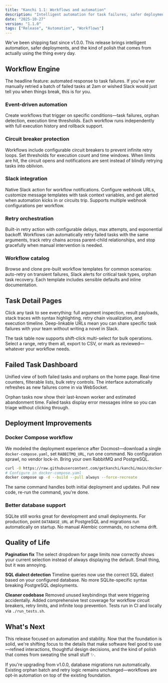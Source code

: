 ```yaml
---
title: "Kanchi 1.1: Workflows and automation"
description: "Intelligent automation for task failures, safer deployments, and the polish that comes from daily use"
date: "2025-10-27"
version: "1.1.0"
tags: ["Release", "Automation", "Workflows"]
---
```


We've been shipping fast since v1.0.0. This release brings intelligent automation, safer deployments, and the kind of polish that comes from actually using the thing every day.

## Workflow Engine

The headline feature: automated response to task failures. If you've ever manually retried a batch of failed tasks at 2am or wished Slack would just tell you when things break, this is for you.

### Event-driven automation
Create workflows that trigger on specific conditions—task failures, orphan detection, execution time thresholds. Each workflow runs independently with full execution history and rollback support.

### Circuit breaker protection
Workflows include configurable circuit breakers to prevent infinite retry loops. Set thresholds for execution count and time windows. When limits are hit, the circuit opens and notifications are sent instead of blindly retrying tasks into oblivion.

### Slack integration
Native Slack action for workflow notifications. Configure webhook URLs, customize message templates with task context variables, and get alerted when automation kicks in or circuits trip. Supports multiple webhook configurations per workflow.

### Retry orchestration
Built-in retry action with configurable delays, max attempts, and exponential backoff. Workflows can automatically retry failed tasks with the same arguments, track retry chains across parent-child relationships, and stop gracefully when manual intervention is needed.

### Workflow catalog
Browse and clone pre-built workflow templates for common scenarios: auto-retry on transient failures, Slack alerts for critical task types, orphan task recovery. Each template includes sensible defaults and inline documentation.

## Task Detail Pages

Click any task to see everything: full argument inspection, result payloads, stack traces with syntax highlighting, retry chain visualization, and execution timeline. Deep-linkable URLs mean you can share specific task failures with your team without writing a novel in Slack.

The task table now supports shift-click multi-select for bulk operations. Select a range, retry them all, export to CSV, or mark as reviewed—whatever your workflow needs.

## Failed Task Dashboard

Unified view of both failed tasks and orphans on the home page. Real-time counters, filterable lists, bulk retry controls. The interface automatically refreshes as new failures come in via WebSocket.

Orphan tasks now show their last-known worker and estimated abandonment time. Failed tasks display error messages inline so you can triage without clicking through.

## Deployment Improvements

### Docker Compose workflow
We modeled the deployment experience after Docmost—download a single `docker-compose.yaml`, set `RABBITMQ_URL`, run one command. No configuration sprawl, no vendor lock-in. Bring your own RabbitMQ and PostgreSQL.

```bash
curl -O https://raw.githubusercontent.com/getkanchi/kanchi/main/docker-compose.yaml
# Configure in docker-compose.yaml
docker compose up -d --build --pull always --force-recreate
```

The same command handles both initial deployment and updates. Pull new code, re-run the command, you're done.

### Better database support
SQLite still works great for development and small deployments. For production, point `DATABASE_URL` at PostgreSQL and migrations run automatically on startup. No manual Alembic commands, no schema drift.

## Quality of Life

**Pagination fix**
The select dropdown for page limits now correctly shows your current selection instead of always displaying the default. Small thing, but it was annoying.

**SQL dialect detection**
Timeline queries now use the correct SQL dialect based on your configured database. No more SQLite-specific syntax breaking PostgreSQL deployments.

**Cleaner codebase**
Removed unused keybindings that were triggering accidentally. Added comprehensive test coverage for workflow circuit breakers, retry limits, and infinite loop prevention. Tests run in CI and locally via `./run_tests.sh`.

## What's Next

This release focused on automation and stability. Now that the foundation is solid, we're shifting focus to the details that make software feel good to use—refined interactions, thoughtful design decisions, and the kind of polish that comes from sweating the small stuff ✨.

If you're upgrading from v1.0.0, database migrations run automatically. Existing orphan batch and retry logic remains unchanged—workflows are opt-in automation on top of the existing foundation.
